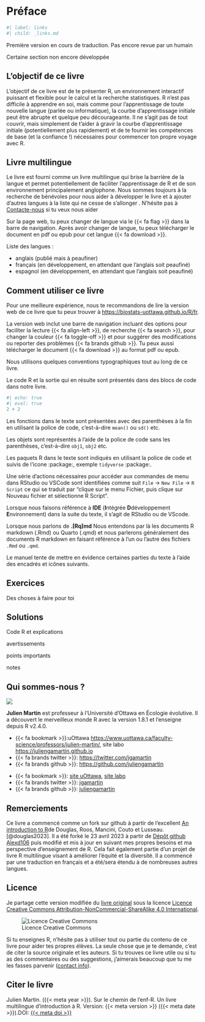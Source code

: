# Préface {.unnumbered}

```r
#| label: links
#| child: _links.md
```

::: {.callout-warning}
Première version en cours de traduction. 
Pas encore revue par un humain

Certaine section non encore développée
:::

## L'objectif de ce livre {.unnumbered}

L'objectif de ce livre est de te présenter R, un environnement interactif puissant et flexible pour le calcul et la recherche statistiques.
R n'est pas difficile à apprendre en soi, mais comme pour l'apprentissage de toute nouvelle langue (parlée ou informatique), la courbe d'apprentissage initiale peut être abrupte et quelque peu décourageante.
Il ne s'agit pas de tout couvrir, mais simplement de t'aider à gravir la courbe d'apprentissage initiale (potentiellement plus rapidement) et de te fournir les compétences de base (et la confiance !) nécessaires pour commencer ton propre voyage avec R.

## Livre multilingue

Le livre est fourni comme un livre multilingue qui brise la barrière de la langue et permet potentiellement de faciliter l'apprentissage de R et de son environnement principalement anglophone.
Nous sommes toujours à la recherche de bénévoles pour nous aider à développer le livre et à ajouter d'autres langues à la liste qui ne cesse de s'allonger . N'hésite pas à [Contacte-nous](#qui) si tu veux nous aider

Sur la page web, tu peux changer de langue via le {{< fa flag >}} dans la barre de navigation. Après avoir changer de langue, tu peux télécharger le document en pdf ou epub pour cet langue {{< fa download >}}.

Liste des langues :

- anglais (publié mais à peaufiner)
- français (en développement, en attendant que l'anglais soit peaufiné)
- espagnol (en développement, en attendant que l'anglais soit peaufiné)

## Comment utiliser ce livre {.unnumbered}

Pour une meilleure expérience, nous te recommandons de lire la version web de ce livre que tu peux trouver à <https://biostats-uottawa.github.io/R/fr>.

La version web inclut une barre de navigation incluant des options pour faciliter la lecture {{< fa align-left >}}, de recherche {{< fa  search >}}, pour changer la couleur {{< fa toggle-off >}} et pour suggérer des modifications ou reporter des problèmes {{< fa brands github >}}.
Tu peux aussi télécharger le document {{< fa download >}} au format pdf ou epub.

Nous utilisons quelques conventions typographiques tout au long de ce livre.

Le code R et la sortie qui en résulte sont présentés dans des blocs de code dans notre livre.

```r
#| echo: true
#| eval: true
2 + 2
```

Les fonctions dans le texte sont présentées avec des parenthèses à la fin en utilisant la police de code, c'est-à-dire
`mean()` ou `sd()` etc.

Les objets sont représentés à l'aide de la police de code sans les parenthèses, c'est-à-dire 
`obj1`, `obj2` etc.

Les paquets R dans le texte sont indiqués en utilisant la police de code et suivis de l'icone :package:, exemple `tidyverse` :package:.

Une série d'actions nécessaires pour accéder aux commandes de menu dans RStudio ou VSCode sont identifiées comme suit `File` -> `New File` -> `R Script` ce qui se traduit par "clique sur le menu Fichier, puis clique sur Nouveau fichier et sélectionne R Script".

Lorsque nous faisons référence à **IDE** (**I**ntégrée **D**développement **E**nvironnement) dans la suite du texte, il s'agit de RStudio ou de VScode.

Lorsque nous parlons de **.[Rq]md** Nous entendons par là les documents R markdown (.Rmd) ou Quarto (.qmd) et nous parlerons généralement des documents R markdown en faisant référence à l'un ou l'autre des fichiers `.Rmd` ou `.qmd`.

Le manuel tente de mettre en évidence certaines parties du texte à l'aide des encadrés et icônes suivants.

::: {.callout-caution}

# Exercices

Des choses à faire pour toi
:::

::: {.callout-note}

# Solutions

Code R et explications
:::

::: {.callout-warning}
avertissements
:::

::: {.callout-important}
points importants
:::

::: {.callout-note}
notes
:::

## Qui sommes-nous ? {#sec-qui}

::: {layout="[25, -5, 70]"}

![](images/author/julien.jpg){fig-align="center"}

:::: {}
**Julien Martin** est professeur à l'Université d'Ottawa en Écologie évolutive. Il a découvert le merveilleux monde R avec la version 1.8.1 et l'enseigne depuis R v2.4.0.

::::: {.content-visible when-format="pdf"}
- {{< fa bookmark >}}:uOttawa <https://www.uottawa.ca/faculty-science/professors/julien-martin/>, site labo <https://juliengamartin.github.io>
- {{< fa brands twitter >}}: <https://twitter.com/jgamartin>
- {{< fa brands github >}}: <https://github.com/juliengamartin>
:::::

::::: {.content-visible when-format="html"}
- {{< fa bookmark >}}: [site uOttawa](https://www.uottawa.ca/faculty-science/professors/julien-martin/), [site labo](https://juliengamartin.github.io)
- {{< fa brands twitter >}}: [jgamartin](https://twitter.com/jgamartin)
- {{< fa brands github >}}: [juliengamartin](https://github.com/juliengamartin)
:::::
::::
:::

## Remerciements {.unnumbered}

Ce livre a commencé comme un fork sur github à partir de l'excellent [An introduction to R](https://intro2r.com/)de Douglas, Roos, Mancini, Couto et Lusseau. [@douglas2023].
Il a été forké le 23 avril 2023 à partir de [Dépôt github Alexd106](https://github.com/alexd106/Rbook) puis modifié et mis à jour en suivant mes propres besoins et ma perspective d'enseignement de R.
Cela fait également partie d'un projet de livre R multilingue visant à améliorer l'équité et la diversité. Il a commencé par une traduction en français et a été/sera étendu à de nombreuses autres langues.

## Licence {.unnumbered}

Je partage cette version modifiée du [livre original](https://intro2r.com/) sous la licence [Licence Creative Commons Attribution-NonCommercial-ShareAlike 4.0 International](http://creativecommons.org/licenses/by-nc-sa/4.0/).

![Licence Creative Commons](images/license_cc.png)

Si tu enseignes R, n'hésite pas à utiliser tout ou partie du contenu de ce livre pour aider tes propres élèves.
La seule chose que je te demande, c'est de citer la source originale et les auteurs.
Si tu trouves ce livre utile ou si tu as des commentaires ou des suggestions, j'aimerais beaucoup que tu me les fasses parvenir ([contact info](#qui)).






## Citer le livre

Julien Martin. ({{< meta year >}}). Sur le chemin de l'enf-R. Un livre multilingue d'introduction à R. Version: {{< meta version >}} ({{< meta date >}}).DOI: [{{< meta doi >}}](https://zenodo.org/doi/10.5281/zenodo.10929585)



::: {.content-visible when-format="pdf"}
\clearpage\pagenumbering{arabic}\setcounter{page}{1}
:::
